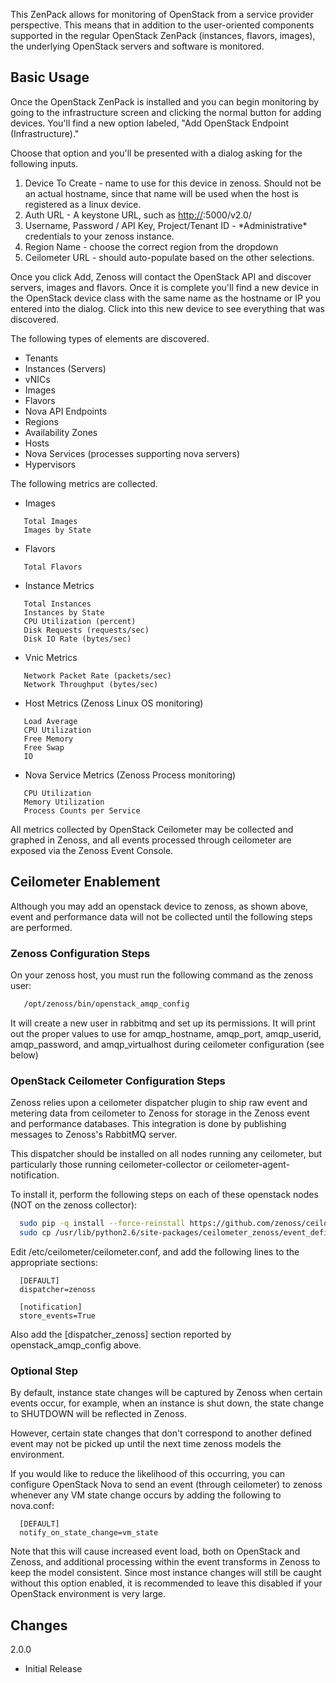 This ZenPack allows for monitoring of OpenStack from a service provider perspective.  This means that in addition to the user-oriented components supported in the regular OpenStack ZenPack (instances, flavors, images), the underlying OpenStack servers and software is monitored.


== Basic Usage ==
Once the OpenStack ZenPack is installed and you can begin monitoring by going to the infrastructure screen and clicking the normal button for adding devices. You'll find a new option labeled, "Add OpenStack Endpoint (Infrastructure)."

Choose that option and you'll be presented with a dialog asking for the following inputs.

# Device To Create - name to use for this device in zenoss.  Should not be an actual hostname, since that name will be used when the host is registered as a linux device.
# Auth URL - A keystone URL, such as http://<hostname>:5000/v2.0/
# Username, Password / API Key, Project/Tenant ID - *Administrative* credentials to your zenoss instance.
# Region Name - choose the correct region from the dropdown
# Ceilometer URL - should auto-populate based on the other selections.

Once you click Add, Zenoss will contact the OpenStack API and discover servers, images and flavors. Once it is complete you'll find a new device in the OpenStack device class with the same name as the hostname or IP you entered into the dialog. Click into this new device to see everything that was discovered.

The following types of elements are discovered.
* Tenants
* Instances (Servers)
* vNICs
* Images
* Flavors
* Nova API Endpoints
* Regions
* Availability Zones
* Hosts
* Nova Services (processes supporting nova servers)
* Hypervisors

The following metrics are collected.
* Images 
	Total Images
	Images by State
* Flavors
	Total Flavors
* Instance Metrics
	Total Instances
	Instances by State
	CPU Utilization (percent)
    Disk Requests (requests/sec)
    Disk IO Rate (bytes/sec)
* Vnic Metrics
    Network Packet Rate (packets/sec)
    Network Throughput (bytes/sec)
* Host Metrics (Zenoss Linux OS monitoring)
	Load Average
	CPU Utilization
	Free Memory
	Free Swap
	IO
* Nova Service Metrics (Zenoss Process monitoring)
	CPU Utilization
	Memory Utilization
	Process Counts per Service

All metrics collected by OpenStack Ceilometer may be collected and graphed in 
Zenoss, and all events processed through ceilometer are exposed via the
Zenoss Event Console.


==Ceilometer Enablement==

Although you may add an openstack device to zenoss, as shown above, event and
performance data will not be collected until the following steps are performed.

===Zenoss Configuration Steps===

On your zenoss host, you must run the following command as the zenoss user:
<syntaxhighlight lang="bash">
   /opt/zenoss/bin/openstack_amqp_config
</syntaxhighlight>

It will create a new user in rabbitmq and set up its permissions.  It will 
print out the proper values to use for amqp_hostname, amqp_port, amqp_userid,
amqp_password, and amqp_virtualhost during ceilometer configuration (see below)

===OpenStack Ceilometer Configuration Steps===

Zenoss relies upon a ceilometer dispatcher plugin to ship raw event and
metering data from ceilometer to Zenoss for storage in the Zenoss event 
and performance databases.   This integration is done by publishing messages
to Zenoss's RabbitMQ server.

This dispatcher should be installed on all nodes running any ceilometer, but
particularly those running ceilometer-collector or ceilometer-agent-notification.

To install it, perform the following steps on each of these openstack nodes (NOT
on the zenoss collector):


<syntaxhighlight lang="bash">
  sudo pip -q install --force-reinstall https://github.com/zenoss/ceilometer_zenoss/archive/master.zip
  sudo cp /usr/lib/python2.6/site-packages/ceilometer_zenoss/event_definitions.yaml /etc/ceilometer/
</syntaxhighlight>

Edit /etc/ceilometer/ceilometer.conf, and add the following lines to the
appropriate sections:

<syntaxhighlight lang="text">
  [DEFAULT]
  dispatcher=zenoss
  
  [notification]
  store_events=True
</syntaxhighlight>

Also add the [dispatcher_zenoss] section reported by openstack_amqp_config above.

===Optional Step===

By default, instance state changes will be captured by Zenoss when certain 
events occur, for example, when an instance is shut down, the state change
to SHUTDOWN will be reflected in Zenoss.

However, certain state changes that don't correspond to another defined event
may not be picked up until the next time zenoss models the environment.

If you would like to reduce the likelihood of this occurring, you can configure
OpenStack Nova to send an event (through ceilometer) to zenoss whenever
any VM state change occurs by adding the following to nova.conf:

<syntaxhighlight lang="text">
  [DEFAULT]
  notify_on_state_change=vm_state
</syntaxhighlight>  

Note that this will cause increased event load, both on OpenStack and Zenoss,
and additional processing within the event transforms in Zenoss to keep
the model consistent.   Since most instance changes will still be caught
without this option enabled, it is recommended to leave this disabled if your
OpenStack environment is very large.




== Changes ==

;2.0.0
* Initial Release